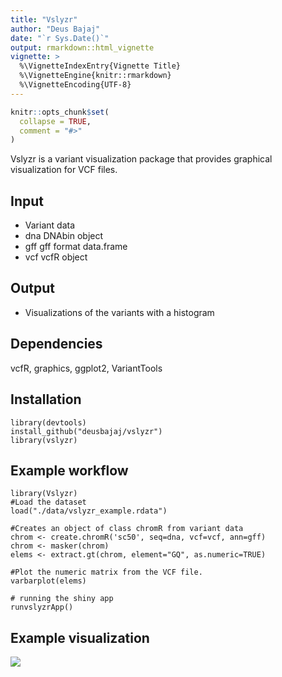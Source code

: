 ```yaml
---
title: "Vslyzr"
author: "Deus Bajaj"
date: "`r Sys.Date()`"
output: rmarkdown::html_vignette
vignette: >
  %\VignetteIndexEntry{Vignette Title}
  %\VignetteEngine{knitr::rmarkdown}
  %\VignetteEncoding{UTF-8}
---
```


```r
knitr::opts_chunk$set(
  collapse = TRUE,
  comment = "#>"
)
```

Vslyzr is a variant visualization package that provides graphical visualization for VCF files.  

## Input
* Variant data
* dna DNAbin object
* gff gff format data.frame
* vcf vcfR object

## Output
* Visualizations of the variants with a histogram

## Dependencies
vcfR, graphics, ggplot2, VariantTools

## Installation
````
library(devtools)
install_github("deusbajaj/vslyzr")
library(vslyzr)
````

## Example workflow
````
library(Vslyzr)
#Load the dataset
load("./data/vslyzr_example.rdata")

#Creates an object of class chromR from variant data
chrom <- create.chromR('sc50', seq=dna, vcf=vcf, ann=gff)
chrom <- masker(chrom)
elems <- extract.gt(chrom, element="GQ", as.numeric=TRUE)

#Plot the numeric matrix from the VCF file.
varbarplot(elems)

# running the shiny app
runvslyzrApp()
````

## Example visualization
![](visual.png)
